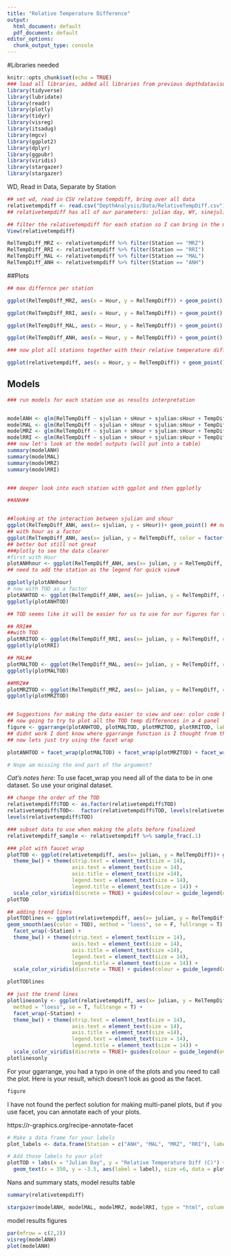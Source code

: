 ```yaml
---
title: "Relative Temperature Difference"
output:
  html_document: default
  pdf_document: default
editor_options:
  chunk_output_type: console
---
```

#Libraries needed

```r
knitr::opts_chunk$set(echo = TRUE)
### load all libraries, added all libraries from previous depthdatavisualiztion.rmd whether we necessarily needed them or not.
library(tidyverse)
library(lubridate)
library(readr)
library(plotly)
library(tidyr)
library(visreg)
library(itsadug)
library(mgcv)
library(ggplot2)
library(dplyr)
library(ggpubr)
library(viridis)
library(stargazer)
library(stargazer)
```

WD, Read in Data, Separate by Station
```r
## set wd, read in CSV relative tempdiff, bring over all data
relativetempdiff <- read.csv("DepthAnalysis/Data/RelativeTempDiff.csv")
## relativetempdiff has all of our parameters: julian day, WY, sinejulian, sinehour etc and is the correct timeframe

## filter the relativetempdiff for each station so I can bring in the models or try the models first
View(relativetempdiff)

RelTempDiff_MRZ <- relativetempdiff %>% filter(Station == "MRZ")
RelTempDiff_RRI <- relativetempdiff %>% filter(Station == "RRI")
RelTempDiff_MAL <- relativetempdiff %>% filter(Station == "MAL")
RelTempDiff_ANH <- relativetempdiff %>% filter(Station == "ANH")

```



##Plots
```r

## max differnce per station

ggplot(RelTempDiff_MRZ, aes(x = Hour, y = RelTempDiff)) + geom_point() 

ggplot(RelTempDiff_RRI, aes(x = Hour, y = RelTempDiff)) + geom_point()

ggplot(RelTempDiff_MAL, aes(x = Hour, y = RelTempDiff)) + geom_point()

ggplot(RelTempDiff_ANH, aes(x = Hour, y = RelTempDiff)) + geom_point()

### now plot all stations together with their relative temperature difference

ggplot(relativetempdiff, aes(x = Hour, y = RelTempDiff)) + geom_point() + facet_wrap(~Station)

```



## Models
```r
### run models for each station use as results interpretation


modelANH <- glm(RelTempDiff ~ sjulian + sHour + sjulian:sHour + TempDiffLag , data = RelTempDiff_ANH)
modelMAL <- glm(RelTempDiff ~ sjulian + sHour + sjulian:sHour + TempDiffLag , data = RelTempDiff_MAL)
modelMRZ <- glm(RelTempDiff ~ sjulian + sHour + sjulian:sHour + TempDiffLag , data = RelTempDiff_MRZ)
modelRRI <- glm(RelTempDiff ~ sjulian + sHour + sjulian:sHour + TempDiffLag , data = RelTempDiff_RRI)
### now let's look at the model outputs (will put into a table)
summary(modelANH)
summary(modelMAL)
summary(modelMRZ)
summary(modelRRI)


### deeper look into each station with ggplot and then ggplotly

##ANH##


##looking at the interaction between sjulian and shour
ggplot(RelTempDiff_ANH, aes(x= sjulian, y = sHour))+ geom_point() ## not a great plot
## with hour as a factor
ggplot(RelTempDiff_ANH, aes(x= julian, y = RelTempDiff, color = factor(Hour)))+ geom_point(size = .4)
## better but still not great
###plotly to see the data clearer
#first with Hour
plotANHhour <- ggplot(RelTempDiff_ANH, aes(x= julian, y = RelTempDiff, color = factor(Hour)))+ geom_point(size = .4) 
## need to add the station as the legend for quick view#

ggplotly(plotANHhour)
# now with TOD as a factor 
plotANHTOD <- ggplot(RelTempDiff_ANH, aes(x= julian, y = RelTempDiff, color = factor(TOD)))+ geom_point(size = .6)
ggplotly(plotANHTOD)

## TOD seems like it will be easier for us to use for our figures for the viewers, but the models will be run hourly

## RRI##
##with TOD
plotRRITOD <- ggplot(RelTempDiff_RRI, aes(x= julian, y = RelTempDiff, color = factor(TOD)))+ geom_point(size = .6)
ggplotly(plotRRI)

## MAL##
plotMALTOD <- ggplot(RelTempDiff_MAL, aes(x= julian, y = RelTempDiff, color = factor(TOD)))+ geom_point(size = .6)
ggplotly(plotMALTOD)

##MRZ##
plotMRZTOD <- ggplot(RelTempDiff_MRZ, aes(x= julian, y = RelTempDiff, color = factor(TOD)))+ geom_point(size = .6)
ggplotly(plotMRZTOD)


## Suggestions for making the data easier to view and see: color code by TOD (change groups) add a loess line with gmsmooth
## now going to try to plot all the TOD temp differences in a 4 panel
figure <- ggarrange(plotANHTOD, plotMALTOD, plotMRZTOD, plotRRITOD, labels = c("Antioch", "Mallard", "Martinez", "Rough and Ready Island"), ncol = 2, nrow = 2)
## didnt work I dont know where ggarrange function is I thought from the tutorial it looks like it was from ggplot
## now lets just try using the facet wrap

plotANHTOD + facet_wrap(plotMALTOD) + facet_wrap(plotMRZTOD) + facet_wrap(plotRRITOD) 

# Nope am missing the end part of the argument?


```

*Cat's notes here:*
To use facet_wrap you need all of the data to be in one dataset. So use your original dataset.
```r
## change the order of the TOD
relativetempdiff$TOD <- as.factor(relativetempdiff$TOD)
relativetempdiff$TOD<-  factor(relativetempdiff$TOD, levels(relativetempdiff$TOD)[c(2,4,1,3)])
levels(relativetempdiff$TOD)

### subset data to use when making the plots before finalized
relativetempdiff_sample <- relativetempdiff %>% sample_frac(.1)

### plot with faucet wrap
plotTOD <- ggplot(relativetempdiff, aes(x= julian, y = RelTempDiff))+ geom_point(aes(color = TOD),size = .6) + facet_wrap(~Station) + 
  theme_bw() + theme(strip.text = element_text(size = 14),
                     axis.text = element_text(size = 14),
                     axis.title = element_text(size =14),
                     legend.text = element_text(size = 14),
                     legend.title = element_text(size = 14)) +
  scale_color_viridis(discrete = TRUE) + guides(colour = guide_legend(override.aes = list(size=4)))
plotTOD

## adding trend lines
plotTODlines <- ggplot(relativetempdiff, aes(x= julian, y = RelTempDiff))+ geom_point(aes(color = TOD),size = 0.02, alpha = .1) +
geom_smooth(aes(color = TOD), method = "loess", se = F, fullrange = T) +
  facet_wrap(~Station) + 
  theme_bw() + theme(strip.text = element_text(size = 14),
                     axis.text = element_text(size = 14),
                     axis.title = element_text(size =14),
                     legend.text = element_text(size = 14),
                     legend.title = element_text(size = 14)) +
  scale_color_viridis(discrete = TRUE) + guides(colour = guide_legend(override.aes = list(size=4)))

plotTODlines

## just the trend lines
plotlinesonly <- ggplot(relativetempdiff, aes(x= julian, y = RelTempDiff))+ geom_smooth(aes(color = TOD), 
  method = "loess", se = T, fullrange = T) +
  facet_wrap(~Station) + 
  theme_bw() + theme(strip.text = element_text(size = 14),
                     axis.text = element_text(size = 14),
                     axis.title = element_text(size =14),
                     legend.text = element_text(size = 14),
                     legend.title = element_text(size = 14)) +
  scale_color_viridis(discrete = TRUE)+ guides(colour = guide_legend(override.aes = list(size=4)))
plotlinesonly
```

For your ggarrange, you had a typo in one of the plots and you need to call the plot. Here is your result, which doesn't look as good as the facet. 

```r
figure
```

I have not found the perfect solution for making multi-panel plots, but if you use facet, you can annotate each of your plots.

https://r-graphics.org/recipe-annotate-facet
```r
# Make a data frame for your labels
plot_labels <- data.frame(Station = c("ANH", "MAL", "MRZ", "RRI"), label = c("A", "B", "C", "D"))

# Add those labels to your plot
plotTOD + labs(x = "Julian Day", y = "Relative Temperature Diff (C)") + 
  geom_text(x = 350, y = -3.5, aes(label = label), size =6, data = plot_labels)
```
Nans and summary stats, model results table

```r
summary(relativetempdiff)

stargazer(modelANH, modelMAL, modelMRZ, modelRRI, type = "html", column.labels = c("ANH", "MAL", "MRZ", "RRI"), title = "Continuous Dataset Model Results", out ="allglmdpethmodeloutputs.html")

```
model results figures
```r
par(mfrow = c(2,2))
visreg(modelANH)
plot(modelANH)


```

